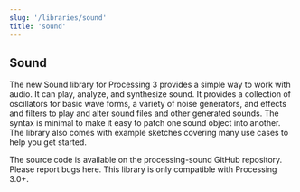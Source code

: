```yaml
---
slug: '/libraries/sound'
title: 'sound'
---
```


## Sound

The new Sound library for Processing 3 provides a simple way to work with audio. It can play, analyze, and synthesize sound. It provides a collection of oscillators for basic wave forms, a variety of noise generators, and effects and filters to play and alter sound files and other generated sounds. The syntax is minimal to make it easy to patch one sound object into another. The library also comes with example sketches covering many use cases to help you get started.

The source code is available on the processing-sound GitHub repository. Please report bugs here. This library is only compatible with Processing 3.0+.
